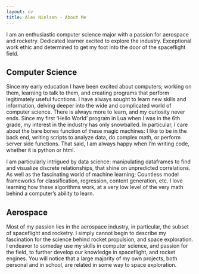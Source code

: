 ```yaml
---
layout: cv
title: Alex Nielsen - About Me
---
```

I am an enthusiastic computer science major with a passion for aerospace and rocketry. Dedicated learner excited to explore the industry. Exceptional work ethic and determined to get my foot into the door of the spaceflight field.

## Computer Science
Since my early education I have been excited about computers; working on them, learning to talk to them, and creating programs that perform legitimately useful fucntions. I have always sought to learn new skills and information, delving deeper into the wide and complicated world of computer science. There is always more to learn, and my curiosity never ends. Since my first 'Hello World' program in Lua when I was in the 6th grade, my interest in the industry has only snowballed. In particular, I care about the bare bones function of these magic machines: I like to be in the back end, writing scripts to analyze data, do complex math, or perform server side functions. That said, I am always happy when I'm writing code, whether it is python or html.    

I am particularly intrigued by data science: manipulating dataframes to find and visualize discrete relationships, that shine on unpredicted correlations. As well as the fascinating world of machine learning; Countless model frameworks for classification, regression, content generation, etc. I love learning how these algorithms work, at a very low level of the very math behind a computer's ability to learn. 

## Aerospace
Most of my passion lies in the aerospace industry, in particular, the subset of spaceflight and rocketry. I simply cannot begin to describe my fascination for the science behind rocket propulsion, and space exploration. I endeavor to someday use my skills in computer science, and passion for the field, to further develop our knowledge in spaceflight, and rocket engines. You will notice that a large majority of my own projects, both personal and in school, are related in some way to space exploration.

<!-- ### Footer

Last updated: April 2024 -->

